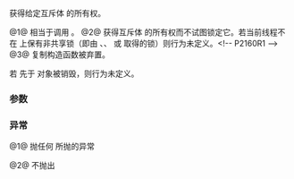 {{cpp/thread/lock_guard/title|lock_guard}}
{{cpp/thread/lock_guard/navbar}}
{{dcl begin}}
{{dcl|num=1|since=c++11|
explicit lock_guard( mutex_type&amp; m );
}}
{{dcl|num=2|since=c++11|
lock_guard( mutex_type&amp; m, std::adopt_lock_t t );
}}
{{dcl|num=3|since=c++11|1=
lock_guard( const lock_guard&amp; ) = delete;
}}
{{dcl end}}

获得给定互斥体 {{c|m}} 的所有权。

@1@ 相当于调用 {{c|m.lock()}}。
@2@ 获得互斥体 {{c|m}} 的所有权而不试图锁定它。若当前线程不在 {{c|m}} 上保有非共享锁（即由 {{tt|lock}}、{{tt|try_lock}}、{{tt|try_lock_for}} 或 {{tt|try_lock_until}} 取得的锁）则行为未定义。&lt;!-- P2160R1 --&gt;
@3@ 复制构造函数被弃置。

若 {{c|m}} 先于 {{tt|lock_guard}} 对象被销毁，则行为未定义。

===参数===
{{par begin}}
{{par|m|要获得所有权的共享互斥体}}
{{par|t|用于选择构造函数非锁定版本的标签线程}}
{{par end}}

===异常===
@1@ 抛任何 {{c|m.lock()}} 所抛的异常

@2@ 不抛出

{{langlinks|de|en|es|fr|it|ja|pt|ru}}